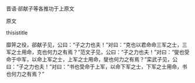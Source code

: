 


晋语·郤献子等各推功于上原文

原文

thisistitle

靡笄之役，郤献子见，公曰：“子之力也夫！”对曰：“克也以君命命三军之士，三军之士用命，克也何力之有焉？”范文子见，公曰：“子之力也夫！”对曰：“燮也受命于中军，以命上军之士，上军之士用命，燮也何力之有焉？”栾武子见，公曰：“子之力也夫！”对曰：“书也受命于上军，以命下军之士，下军之士用命，书也何力之有焉？”

